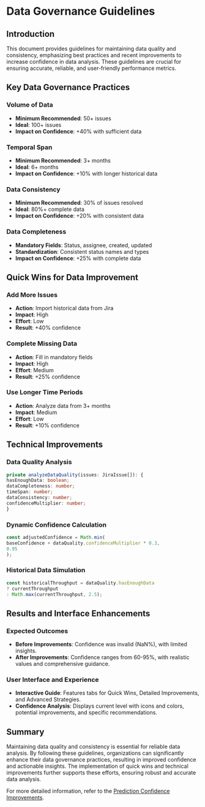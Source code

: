 # Data Governance Guidelines

## Introduction

This document provides guidelines for maintaining data quality and consistency, emphasizing best practices and recent improvements to increase confidence in data analysis. These guidelines are crucial for ensuring accurate, reliable, and user-friendly performance metrics.

## Key Data Governance Practices

### Volume of Data

- **Minimum Recommended**: 50+ issues
- **Ideal**: 100+ issues
- **Impact on Confidence**: +40% with sufficient data

### Temporal Span

- **Minimum Recommended**: 3+ months
- **Ideal**: 6+ months
- **Impact on Confidence**: +10% with longer historical data

### Data Consistency

- **Minimum Recommended**: 30% of issues resolved
- **Ideal**: 80%+ complete data
- **Impact on Confidence**: +20% with consistent data

### Data Completeness

- **Mandatory Fields**: Status, assignee, created, updated
- **Standardization**: Consistent status names and types
- **Impact on Confidence**: +25% with complete data

## Quick Wins for Data Improvement

### Add More Issues

- **Action**: Import historical data from Jira
- **Impact**: High
- **Effort**: Low
- **Result**: +40% confidence

### Complete Missing Data

- **Action**: Fill in mandatory fields
- **Impact**: High
- **Effort**: Medium
- **Result**: +25% confidence

### Use Longer Time Periods

- **Action**: Analyze data from 3+ months
- **Impact**: Medium
- **Effort**: Low
- **Result**: +10% confidence

## Technical Improvements

### Data Quality Analysis

```typescript
private analyzeDataQuality(issues: JiraIssue[]): {
hasEnoughData: boolean;
dataCompleteness: number;
timeSpan: number;
dataConsistency: number;
confidenceMultiplier: number;
}
```

### Dynamic Confidence Calculation

```typescript
const adjustedConfidence = Math.min(
baseConfidence + dataQuality.confidenceMultiplier * 0.3,
0.95
);
```

### Historical Data Simulation

```typescript
const historicalThroughput = dataQuality.hasEnoughData
? currentThroughput
: Math.max(currentThroughput, 2.5);
```

## Results and Interface Enhancements

### Expected Outcomes

- **Before Improvements**: Confidence was invalid (NaN%), with limited insights.
- **After Improvements**: Confidence ranges from 60-95%, with realistic values and comprehensive guidance.

### User Interface and Experience

- **Interactive Guide**: Features tabs for Quick Wins, Detailed Improvements, and Advanced Strategies.
- **Confidence Analysis**: Displays current level with icons and colors, potential improvements, and specific recommendations.

## Summary

Maintaining data quality and consistency is essential for reliable data analysis. By following these guidelines, organizations can significantly enhance their data governance practices, resulting in improved confidence and actionable insights. The implementation of quick wins and technical improvements further supports these efforts, ensuring robust and accurate data analysis.

For more detailed information, refer to the [Prediction Confidence Improvements](https://gitdocai-data/organization/org-3b5b9a00-5655-4c1f-96df-503f2619fb1c/repositories/jira-dash/PREDICTION_CONFIDENCE_IMPROVEMENTS.md).

